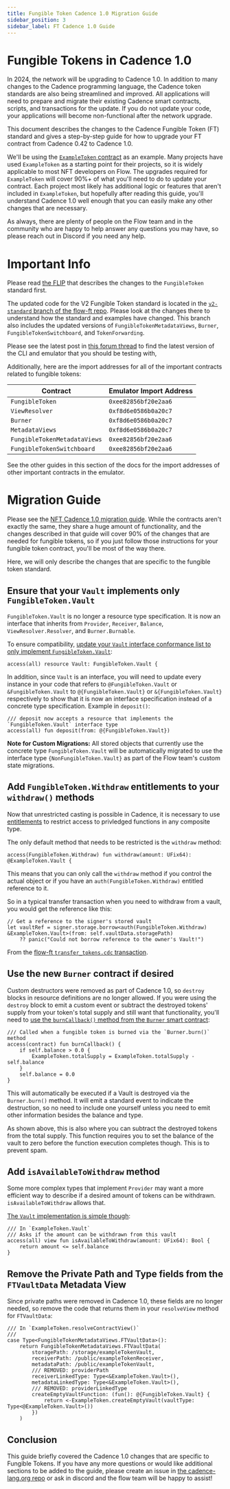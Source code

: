 ```yaml
---
title: Fungible Token Cadence 1.0 Migration Guide
sidebar_position: 3
sidebar_label: FT Cadence 1.0 Guide
---
```


# Fungible Tokens in Cadence 1.0

In 2024, the network will be upgrading to Cadence 1.0. 
In addition to many changes to the Cadence programming language,
the Cadence token standards are also being streamlined and improved.
All applications will need to prepare and migrate their existing
Cadence smart contracts, scripts, and transactions for the update.
If you do not update your code, your applications will become non-functional
after the network upgrade.

This document describes the changes to the Cadence Fungible Token (FT) standard and
gives a step-by-step guide for how to upgrade your FT contract from Cadence 0.42
to Cadence 1.0.

We'll be using the [`ExampleToken` contract](https://github.com/onflow/flow-ft/blob/v2-standard/contracts/ExampleToken.cdc)
as an example. Many projects have used `ExampleToken` as a starting point for their projects,
so it is widely applicable to most NFT developers on Flow.
The upgrades required for `ExampleToken` will cover 90%+ of what you'll 
need to do to update your contract. Each project most likely has
additional logic or features that aren't included in `ExampleToken`,
but hopefully after reading this guide, you'll understand Cadence 1.0
well enough that you can easily make any other changes that are necessary.

As always, there are plenty of people on the Flow team and in the community 
who are happy to help answer any questions you may have, so please reach out
in Discord if you need any help.

# Important Info

Please read [the FLIP](https://github.com/onflow/flips/pull/55)
that describes the changes to the `FungibleToken` standard first.

The updated code for the V2 Fungible Token standard is located in the
[`v2-standard` branch of the flow-ft repo](https://github.com/onflow/flow-ft/pull/131).
Please look at the changes there to understand how the standard and examples have changed.
This branch also includes the updated versions of `FungibleTokenMetadataViews`,
`Burner`, `FungibleTokenSwitchboard`, and `TokenForwarding`.

Please see the latest post in [this forum thread](https://forum.flow.com/t/update-on-cadence-1-0/5197/8)
to find the latest version of the CLI and emulator that you should be testing with,

Additionally, here are the import addresses
for all of the important contracts related to fungible tokens:

| Contract                    | Emulator Import Address |
| --------------------------- | ----------------------- |
| `FungibleToken`             | `0xee82856bf20e2aa6`    |
| `ViewResolver`              | `0xf8d6e0586b0a20c7`    |
| `Burner`                    | `0xf8d6e0586b0a20c7`    |
| `MetadataViews`             | `0xf8d6e0586b0a20c7`    |
| `FungibleTokenMetadataViews`| `0xee82856bf20e2aa6`    |
| `FungibleTokenSwitchboard`  | `0xee82856bf20e2aa6`    |

See the other guides in this section of the docs for the import
addresses of other important contracts in the emulator.

# Migration Guide

Please see the [NFT Cadence 1.0 migration guide](./nft-guide). While
the contracts aren't exactly the same, they share a huge amount of functionality,
and the changes described in that guide will cover 90% of the changes
that are needed for fungible tokens, so if you just follow those instructions
for your fungible token contract, you'll be most of the way there.

Here, we will only describe the changes that are specific to the fungible token standard.

## Ensure that your `Vault` implements only `FungibleToken.Vault`

`FungibleToken.Vault` is no longer a resource type specification.
It is now an interface that inherits from `Provider`, `Receiver`, `Balance`,
`ViewResolver.Resolver`, and `Burner.Burnable`.

To ensure compatibility, [update your `Vault` interface conformance list to only
implement `FungibleToken.Vault`](https://github.com/onflow/flow-ft/pull/131/files#diff-dcb2cd49f7f399806400b83a9695278b867b9937d195d6f45063bc000d146223R82):
```cadence
access(all) resource Vault: FungibleToken.Vault {
```
In addition, since `Vault` is an interface, you will need to update every instance in your code
that refers to `@FungibleToken.Vault` or `&FungibleToken.Vault` to
`@{FungibleToken.Vault}` or `&{FungibleToken.Vault}` respectively to show
that it is now an interface specification instead of a concrete type specification.
Example in `deposit()`: 
```cadence
/// deposit now accepts a resource that implements the `FungibleToken.Vault` interface type
access(all) fun deposit(from: @{FungibleToken.Vault})
```

**Note for Custom Migrations:** All stored objects that currently use the concrete type
`FungibleToken.Vault` will be automatically migrated to use the interface type `{NonFungibleToken.Vault}`
as part of the Flow team's custom state migrations.

## Add `FungibleToken.Withdraw` entitlements to your `withdraw()` methods

Now that unrestricted casting is possible in Cadence, it is necessary to use
[entitlements](./../versioned_docs/version-1.0/language/access-control#entitlements)
to restrict access to privledged functions in any composite type.

The only default method that needs to be restricted is the `withdraw` method:
```cadence
access(FungibleToken.Withdraw) fun withdraw(amount: UFix64): @ExampleToken.Vault {
```
This means that you can only call the `withdraw` method if you control the actual object
or if you have an `auth(FungibleToken.Withdraw)` entitled reference to it.

So in a typical transfer transaction when you need to withdraw from a vault,
you would get the reference like this:
```cadence
// Get a reference to the signer's stored vault
let vaultRef = signer.storage.borrow<auth(FungibleToken.Withdraw) &ExampleToken.Vault>(from: self.vaultData.storagePath)
    ?? panic("Could not borrow reference to the owner's Vault!")
```
From the [flow-ft `transfer_tokens.cdc` transaction](https://github.com/onflow/flow-ft/blob/v2-standard/transactions/transfer_tokens.cdc).

## Use the new `Burner` contract if desired

Custom destructors were removed as part of Cadence 1.0, so `destroy` blocks
in resource definitions are no longer allowed. If you were using the `destroy`
block to emit a custom event or subtract the destroyed tokens' supply from your
token's total supply and still want that functionality, you'll need to
[use the `burnCallback()` method from the `Burner` smart contract](https://github.com/onflow/flow-ft/pull/131/files#diff-dcb2cd49f7f399806400b83a9695278b867b9937d195d6f45063bc000d146223R100-R106):

```
/// Called when a fungible token is burned via the `Burner.burn()` method
access(contract) fun burnCallback() {
    if self.balance > 0.0 {
        ExampleToken.totalSupply = ExampleToken.totalSupply - self.balance
    }
    self.balance = 0.0
}
```

This will automatically be executed if a Vault is destroyed
via the `Burner.burn()` method. It will emit a standard event to indicate the destruction,
so no need to include one yourself unless you need
to emit other information besides the balance and type.

As shown above, this is also where you can subtract the destroyed tokens from the
total supply. This function requires you to set the balance of the vault to zero
before the function execution completes though. This is to prevent spam.

## Add `isAvailableToWithdraw` method

Some more complex types that implement `Provider` may want a more efficient way
to describe if a desired amount of tokens can be withdrawn.
`isAvailableToWithdraw` allows that. 

[The `Vault` implementation is simple though](https://github.com/onflow/flow-ft/pull/131/files#diff-dcb2cd49f7f399806400b83a9695278b867b9937d195d6f45063bc000d146223R127-R130):
```cadence
/// In `ExampleToken.Vault`
/// Asks if the amount can be withdrawn from this vault
access(all) view fun isAvailableToWithdraw(amount: UFix64): Bool {
    return amount <= self.balance
}
```

## Remove the Private Path and Type fields from the `FTVaultData` Metadata View

Since private paths were removed in Cadence 1.0, these fields are no longer needed,
so remove the code that returns them in your `resolveView` method for `FTVaultData`:
```cadence
/// In `ExampleToken.resolveContractView()` 
///
case Type<FungibleTokenMetadataViews.FTVaultData>():
    return FungibleTokenMetadataViews.FTVaultData(
        storagePath: /storage/exampleTokenVault,
        receiverPath: /public/exampleTokenReceiver,
        metadataPath: /public/exampleTokenVault,
        /// REMOVED: providerPath
        receiverLinkedType: Type<&ExampleToken.Vault>(),
        metadataLinkedType: Type<&ExampleToken.Vault>(),
        /// REMOVED: providerLinkedType
        createEmptyVaultFunction: (fun(): @{FungibleToken.Vault} {
            return <-ExampleToken.createEmptyVault(vaultType: Type<@ExampleToken.Vault>())
        })
    )
```

## Conclusion

This guide briefly covered the Cadence 1.0 changes that are specific to Fungible Tokens.
If you have any more questions or would like additional sections to be added to the guide,
please create an issue in [the cadence-lang.org repo](https://github.com/onflow/cadence-lang.org)
or ask in discord and the flow team will be happy to assist!
